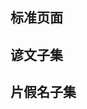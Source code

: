 {{Testcases notice}}

== 标准页面 ==
{{Unicode chart Halfwidth and Fullwidth Forms}}

== 谚文子集 ==
{{Unicode chart Halfwidth and Fullwidth Forms|subset=hangul}}

== 片假名子集 ==
{{Unicode chart Halfwidth and Fullwidth Forms|subset=katakana}}